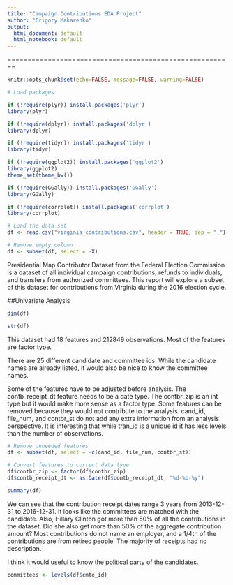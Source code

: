 ```yaml
---
title: "Campaign Contributions EDA Project"
author: "Grigory Makarenko"
output:
  html_document: default
  html_notebook: default
---
```


========================================================

```r
knitr::opts_chunk$set(echo=FALSE, message=FALSE, warning=FALSE)
```

```r
# Load packages

if (!require(plyr)) install.packages('plyr')
library(plyr)

if (!require(dplyr)) install.packages('dplyr')
library(dplyr)

if (!require(tidyr)) install.packages('tidyr')
library(tidyr)

if (!require(ggplot2)) install.packages('ggplot2')
library(ggplot2)
theme_set(theme_bw())

if (!require(GGally)) install.packages('GGally')
library(GGally)

if (!require(corrplot)) install.packages('corrplot')
library(corrplot)
```

```r
# Load the data set
df <- read.csv("virginia_contributions.csv", header = TRUE, sep = ",")

# Remove empty column
df <- subset(df, select = -X)
```

Presidential Map Contributor Dataset from the Federal Election Commission is a dataset of all individual campaign contributions, refunds to individuals, and transfers from authorized committees. This report will explore a subset of this dataset for contributions from Virginia during the 2016 election cycle. 

##Univariate Analysis

```r
dim(df)
```

```r
str(df)
```

This dataset had 18 features and 212849 observations. Most of the features are factor type. 

There are 25 different candidate and committee ids. While the candidate names are already listed, it would also be nice to know the committee names.

Some of the features have to be adjusted before analysis. The contb_receipt_dt feature needs to be a date type. The contbr_zip is an int type but it would make more sense as a factor type.
Some features can be removed because they would not contribute to the analysis. cand_id, file_num, and contbr_st do not add any extra information from an analysis perspective.
It is interesting that while tran_id is a unique id it has less levels than the number of observations.

```r
# Remove unneeded features
df <- subset(df, select = -c(cand_id, file_num, contbr_st))

# Convert features to correct data type
df$contbr_zip <- factor(df$contbr_zip)
df$contb_receipt_dt <- as.Date(df$contb_receipt_dt, "%d-%b-%y")
```

```r
summary(df)
```

We can see that the contribution receipt dates range 3 years from 2013-12-31 to 2016-12-31. It looks like the committees are matched with the candidate. Also, Hillary Clinton got more than 50% of all the contributions in the dataset. Did she also get more than 50% of the aggregate contribution amount? Most contributions do not name an employer, and a 1/4th of the contributions are from retired people. The majority of receipts had no description.

I think it would useful to know the political party of the candidates.

```r
committees <- levels(df$cmte_id)

```




















